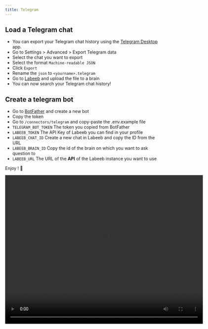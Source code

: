 ```yaml
---
title: Telegram
---
```


## Load a Telegram chat

- You can export your Telegram chat history using the [Telegram Desktop](https://desktop.telegram.org/) app.
- Go to Settings > Advanced > Export Telegram data
- Select the chat you want to export
- Select the format `Machine-readable JSON`
- Click `Export`
- Rename the `json` to `<yourname>.telegram`
- Go to [Labeeb](https://app.geramantix.com/) and upload the file to a brain
- You can now search your Telegram chat history!

## Create a telegram bot

- Go to [BotFather](https://t.me/botfather) and create a new bot
- Copy the token
- Go to `/connectors/telegram` and copy-paste the .env.example file
- `TELEGRAM_BOT_TOKEN` The token you copied from BotFather
- `LABEEB_TOKEN` The API Key of Labeeb you can find in your profile
- `LABEEB_CHAT_ID` Create a new chat in Labeeb and copy the ID from the URL
- `LABEEB_BRAIN_ID` Copy the id of the brain on which you want to ask question to
- `LABEEB_URL` The URL of the **API** of the Labeeb instance you want to use

Enjoy ! 🎉

<div style={{ textAlign: 'center' }}>
  <video width="640" height="480" controls>
    <source src="https://quivr-cms.s3.eu-west-3.amazonaws.com/quivr_telegram_bot_283a935f26.mp4" type="video/mp4"/>
    Your browser does not support the video tag.
  </video>
</div>